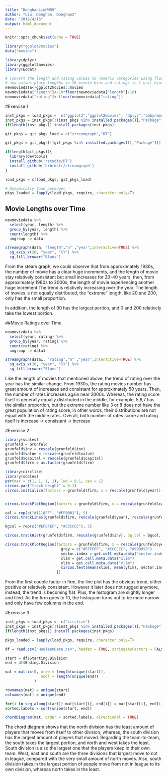 ```yaml
---
title: "DonghanLiuHW09"
author: "Liu, Donghan, Donghan2"
date: "2018/4/16"
output: html_document
---
```


```r
knitr::opts_chunk$set(echo = TRUE)
```



```r
library("ggplot2movies")
data("movies")

library(dplyr)
library(ggplot2movies)
library(Ecdat)

# Convert the length and rating values to numeric categories using floor
# new values place lengths in 10 minute bins and ratings in 1 unit bins
newmoviedata<-ggplot2movies::movies
newmoviedata["length"]<-10*floor(newmoviedata["length"]/10)
newmoviedata["rating"]<-floor(newmoviedata["rating"])
```

#Exercise 1

```r
inst_pkgs = load_pkgs =  c("ggplot2","ggplot2movies", "dplyr","babynames","data.table","Rcpp","devtools")
inst_pkgs = inst_pkgs[!(inst_pkgs %in% installed.packages()[,"Package"])]
if(length(inst_pkgs)) install.packages(inst_pkgs)

git_pkgs = git_pkgs_load = c("streamgraph","DT")

git_pkgs = git_pkgs[!(git_pkgs %in% installed.packages()[,"Package"])]

if(length(git_pkgs)){
  library(devtools)
  install_github('rstudio/DT')
  install_github('hrbrmstr/streamgraph')
}

load_pkgs = c(load_pkgs, git_pkgs_load)

# Dynamically load packages
pkgs_loaded = lapply(load_pkgs, require, character.only=T)
```

## Movie Lengths over Time

```r
newmoviedata %>%
  select(year, length) %>%
  group_by(year, length) %>% 
  count(length) %>%
  ungroup -> data
```

```r
streamgraph(data, "length","n" ,"year",interactive=TRUE) %>%
  sg_axis_x(20, "year", "%Y") %>%
  sg_fill_brewer("Blues")
```

From the steam graph, we could observe that from approximately 1930s, the number of movie has a clear huge increments, and the length of movie stay relatively consistant but small increases for 20-40 years, then, from approximately 1980s to 2000s, the length of movie experiencing another huge increment.The trend is relatively increasing over the year. 
The length of movies is not equally distributed, the "extreme" length, like 20 and 200, only has the small proportion. 

In addition, the length of 90 has the largest portion, and 0 and 200 relatively take the lowest portion. 

##Movie Ratings over Time

```r
newmoviedata %>%
  select(year, rating) %>%
  group_by(year, rating) %>%
  count(rating) %>%
  ungroup -> data1
```

```r
streamgraph(data1, "rating","n" ,"year",interactive=TRUE) %>%
  sg_axis_x(20, "year", "%Y") %>%
  sg_fill_brewer("Blues")
```

Like the length of movies that mentioned above, the trend of rating over the year has the similar change. From 1930s, the rating movies number has great amount of increases and consistant for approximately 50 years. Then, the number of rates increases again near 2000s. Whereas, the rating score itself is generally equally distributed in the middle, for example, 5,6,7 has the similar proportion, but the extreme number like 3 or 8 does not have the great population of rating score, in other words, their distributions are not equal with the middle rates. Overall, both number of rates score and rating itself is increase -> consistant -> increase

#Exercise 2

```r
library(scales)
grunfeld = Grunfeld
grunfeld$inv = rescale(grunfeld$inv)
grunfeld$value = rescale(grunfeld$value)
grunfeld$capital = rescale(grunfeld$capital)
grunfeld$firm = as.factor(grunfeld$firm)
```

```r
library(circlize)
library(scales)
par(mar = c(1, 1, 1, 1), lwd = 0.1, cex = 1)
circos.par("track.height" = 0.1)
circos.initialize(factors = grunfeld$firm, x = rescale(grunfeld$year))


circos.trackPlotRegion(factors = grunfeld$firm, x = rescale(grunfeld$capital),y = rescale(grunfeld$inv))

col = rep(c("#1118FF", "#FF0001"), 5)
circos.trackLines(grunfeld$firm, rescale(grunfeld$year), rescale(grunfeld$inv), col = col, pch = 16, cex = 1)

bgcol = rep(c("#EFEFEF", "#CCCCCC"), 5)

circos.trackHist(grunfeld$firm, rescale(grunfeld$inv), bg.col = bgcol, col = NA, bin.size = 0.01)

circos.trackPlotRegion(factors = grunfeld$firm, x = rescale(grunfeld$year),y = rescale(grunfeld$inv),panel.fun = function(x, y) {
                         grey = c("#FFFFFF", "#CCCCCC", "#999999")
                         sector.index = get.cell.meta.data("sector.index")
                         xlim = get.cell.meta.data("xlim")
                         ylim = get.cell.meta.data("ylim")
                         circos.text(mean(xlim), mean(ylim), sector.index)
                       })

```

From the first couple factor in firm, the line plot has the obvious trend, either positive or relatively consistant. However it later does not rugged anymore, instead, the trend is becoming flat. Plus, the histogram are slightly longer and tiled. As the firm goes to 10, the histogram turns out to be more narrow and only have few columns in the end. 


#Exercise 3

```r
inst_pkgs = load_pkgs =  c("circlize")
inst_pkgs = inst_pkgs[!(inst_pkgs %in% installed.packages()[,"Package"])]
if(length(inst_pkgs)) install.packages(inst_pkgs)

pkgs_loaded = lapply(load_pkgs, require, character.only=T)

df = read.csv("HW9TeamData.csv", header = TRUE, stringsAsFactors = FALSE)

start = df$Starting.Division
end = df$Ending.Division

mat = matrix(0, nrow = length(unique(start)),
                ncol = length(unique(end))
             )

rownames(mat) = unique(start)
colnames(mat) = unique(end)

for(i in seq_along(start)) mat[start[i], end[i]] = mat[start[i], end[i]] + 1
sorted.labels = sort(union(start, end))

chordDiagram(mat, order = sorted.labels, directional = TRUE)
```


The chord diagram shows that the north division has the least amount of players that moves from itself to other division, whereas, the south division has the largest amount of players that moved. Regarding the team-to-team, the south takes the largest portion, and north and west takes the least. South division is also the largest one that the players keep in their own team. West, east and south are the three divisions that largest move to not in league, compared with the very small amount of north moves. Also, south division takes in the largest portion of people move from not in league to its own division, whereas north takes in the least. 














